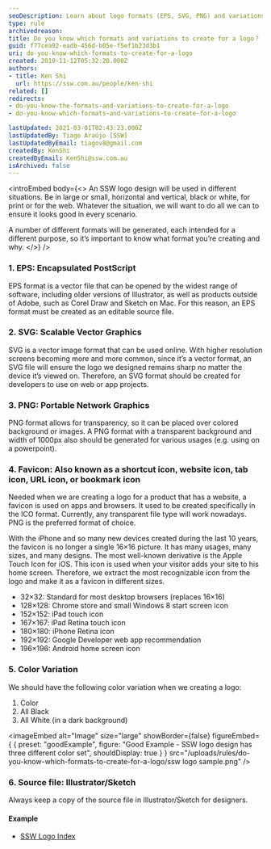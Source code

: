 ```yaml
---
seoDescription: Learn about logo formats (EPS, SVG, PNG) and variations for different uses like web, print, color schemes, and favicons.
type: rule
archivedreason:
title: Do you know which formats and variations to create for a logo？
guid: f77cea92-eadb-456d-b05e-f5ef1b23d3b1
uri: do-you-know-which-formats-to-create-for-a-logo
created: 2019-11-12T05:32:20.000Z
authors:
- title: Ken Shi
  url: https://ssw.com.au/people/ken-shi
related: []
redirects:
- do-you-know-the-formats-and-variations-to-create-for-a-logo
- do-you-know-which-formats-and-variations-to-create-for-a-logo

lastUpdated: 2021-03-01T02:43:23.000Z
lastUpdatedBy: Tiago Araújo [SSW]
lastUpdatedByEmail: tiagov8@gmail.com
createdBy: KenShi
createdByEmail: KenShi@ssw.com.au
isArchived: false
---
```


<introEmbed
  body={<>
An SSW logo design will be used in different situations. Be in large or small, horizontal and vertical, black or white, for print or for the web. Whatever the situation, we will want to do all we can to ensure it looks good in every scenario.

A number of different formats will be generated, each intended for a different purpose, so it’s important to know what format you’re creating and why.
  </>}
/>
### 1. EPS: Encapsulated PostScript

EPS format is a vector file that can be opened by the widest range of software, including older versions of Illustrator, as well as products outside of Adobe, such as Corel Draw and Sketch on Mac. For this reason, an EPS format must be created as an editable source file.

### 2. SVG: Scalable Vector Graphics

SVG is a vector image format that can be used online. With higher resolution screens becoming more and more common, since it’s a vector format, an SVG file will ensure the logo we designed remains sharp no matter the device it’s viewed on. Therefore, an SVG format should be created for developers to use on web or app projects.

### 3. PNG: Portable Network Graphics

PNG format allows for transparency, so it can be placed over colored background or images. A PNG format with a transparent background and width of 1000px also should be generated for various usages (e.g. using on a powerpoint).

### 4. Favicon: Also known as a shortcut icon, website icon, tab icon, URL icon, or bookmark icon

Needed when we are creating a logo for a product that has a website, a favicon is used on apps and browsers. It used to be created specifically in the ICO format. Currently, any transparent file type will work nowadays. PNG is the preferred format of choice.

With the iPhone and so many new devices created during the last 10 years, the favicon is no longer a single 16×16 picture. It has many usages, many sizes, and many designs. The most well-known derivative is the Apple Touch Icon for iOS. This icon is used when your visitor adds your site to his home screen. Therefore, we extract the most recognizable icon from the logo and make it as a favicon in different sizes.

* 32×32: Standard for most desktop browsers (replaces 16×16)
* 128×128: Chrome store and small Windows 8 start screen icon
* 152×152: iPad touch icon
* 167×167: iPad Retina touch icon
* 180×180: iPhone Retina icon
* 192×192: Google Developer web app recommendation
* 196×196: Android home screen icon

### 5. Color Variation

We should have the following color variation when we creating a logo:

1. Color
2. All Black
3. All White (in a dark background)

<imageEmbed
  alt="Image"
  size="large"
  showBorder={false}
  figureEmbed={ {
    preset: "goodExample",
    figure: "Good Example - SSW logo design has three different color set",
    shouldDisplay: true
  } }
  src="/uploads/rules/do-you-know-which-formats-to-create-for-a-logo/ssw logo sample.png"
/>


### 6. Source file: Illustrator/Sketch

Always keep a copy of the source file in Illustrator/Sketch for designers.

#### Example

* [SSW Logo Index](https://www.ssw.com.au/ssw/logo/)

